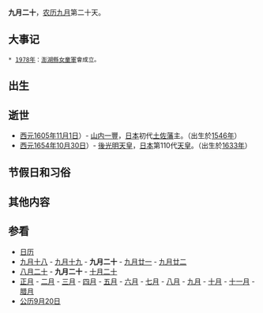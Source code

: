 {{Lunar09Calendar}}
'''九月二十'''，[[农历|农历]][[九月_(农历)|九月]]第二十天。

==大事记==
 * [[1978年|1978年]]：[[澎湖縣|澎湖縣]][[女童軍|女童軍]]會成立。

==出生==

==逝世==
* [[西元|西元]][[1605年|1605年]][[11月1日|11月1日]]）- [[山内一豐|山内一豐]]，[[日本|日本]]初代[[土佐藩|土佐藩]]主。（出生於[[1546年|1546年]]）
* [[西元|西元]][[1654年|1654年]][[10月30日|10月30日]]）- [[後光明天皇|後光明天皇]]，[[日本|日本]]第110代[[天皇|天皇]]。（出生於[[1633年|1633年]]）

==节假日和习俗==

==其他内容==

==参看==
*[[历史上的今天|日历]]
*[[九月十八|九月十八]] - [[九月十九|九月十九]] - '''九月二十''' - [[九月廿一|九月廿一]] - [[九月廿二|九月廿二]]
*[[八月二十|八月二十]] - '''九月二十''' - [[十月二十|十月二十]]
*[[正月|正月]] - [[二月_(农历)|二月]] - [[三月_(农历)|三月]] - [[四月_(农历)|四月]] - [[五月_(农历)|五月]] - [[六月_(农历)|六月]] - [[七月_(农历)|七月]] - [[八月_(农历)|八月]] - [[九月_(农历)|九月]] - [[十月_(农历)|十月]] - [[十一月_(农历)|十一月]] - [[腊月|腊月]]
*[[公历|公历]][[9月20日|9月20日]]